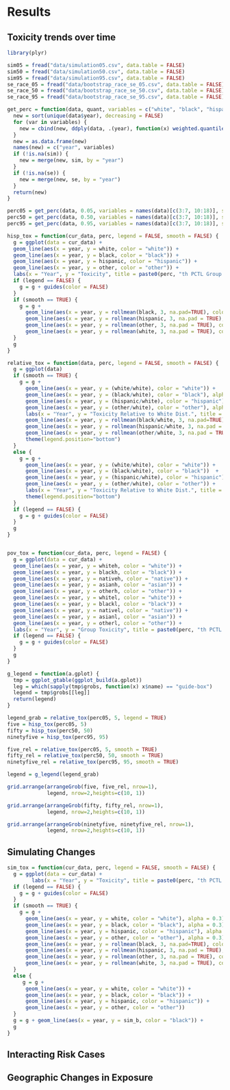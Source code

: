 # Results {#organization}



## Toxicity trends over time

```r
library(plyr)

sim05 = fread("data/simulation05.csv", data.table = FALSE)
sim50 = fread("data/simulation50.csv", data.table = FALSE)
sim95 = fread("data/simulation95.csv", data.table = FALSE)
se_race_05 = fread("data/bootstrap_race_se_05.csv", data.table = FALSE)
se_race_50 = fread("data/bootstrap_race_se_50.csv", data.table = FALSE)
se_race_95 = fread("data/bootstrap_race_se_95.csv", data.table = FALSE)

get_perc = function(data, quant, variables = c("white", "black", "hispanic", "other"), sim = NA, se = NA) {
  new = sort(unique(data$year), decreasing = FALSE)
  for (var in variables) {
    new = cbind(new, ddply(data, .(year), function(x) weighted.quantile(x$concentration, x[, var]/sum(x[, var]), quant, na.rm = TRUE))[, 2])
  }
  new = as.data.frame(new)
  names(new) = c("year", variables)
  if (!is.na(sim)) {
    new = merge(new, sim, by = "year")
  }
  if (!is.na(se)) {
    new = merge(new, se, by = "year")
  }
  return(new)
}

perc05 = get_perc(data, 0.05, variables = names(data)[c(3:7, 10:18)], sim = sim05)
perc50 = get_perc(data, 0.50, variables = names(data)[c(3:7, 10:18)], sim = sim50)
perc95 = get_perc(data, 0.95, variables = names(data)[c(3:7, 10:18)], sim = sim95)
```

```r
hisp_tox = function(cur_data, perc, legend = FALSE, smooth = FALSE) {
  g = ggplot(data = cur_data) + 
  geom_line(aes(x = year, y = white, color = "white")) +
  geom_line(aes(x = year, y = black, color = "black")) + 
  geom_line(aes(x = year, y = hispanic, color = "hispanic")) + 
  geom_line(aes(x = year, y = other, color = "other")) + 
  labs(x = "Year", y = "Toxicity", title = paste0(perc, "th PCTL Group Toxicity"))
  if (legend == FALSE) {
    g = g + guides(color = FALSE)
  }
  if (smooth == TRUE) {
    g = g +
      geom_line(aes(x = year, y = rollmean(black, 3, na.pad=TRUE), color = "black"), se = FALSE, size = 0.5, linetype = "twodash")  +
      geom_line(aes(x = year, y = rollmean(hispanic, 3, na.pad = TRUE), color = "hispanic"), se = FALSE, size = 0.5, linetype = "twodash") +
      geom_line(aes(x = year, y = rollmean(other, 3, na.pad = TRUE), color = "other"), se = FALSE, size = 0.5, linetype = "twodash") +
      geom_line(aes(x = year, y = rollmean(white, 3, na.pad = TRUE), color = "white"), se = FALSE, size = 0.5, linetype = "twodash")
  }
  g
}

relative_tox = function(data, perc, legend = FALSE, smooth = FALSE) {
  g = ggplot(data) 
  if (smooth == TRUE) {
    g = g + 
      geom_line(aes(x = year, y = (white/white), color = "white")) +
      geom_line(aes(x = year, y = (black/white), color = "black"), alpha = 0.3)  +
      geom_line(aes(x = year, y = (hispanic/white), color = "hispanic"), alpha = 0.3) +
      geom_line(aes(x = year, y = (other/white), color = "other"), alpha = 0.3) +
      labs(x = "Year", y = "Toxicity Relative to White Dist.", title = paste0(perc, "th PCTL Toxicity Relative to White Distribution"), colour = "Legend") +
      geom_line(aes(x = year, y = rollmean(black/white, 3, na.pad=TRUE), color = "black"), linetype = "twodash", size = 0.7)  +
      geom_line(aes(x = year, y = rollmean(hispanic/white, 3, na.pad = TRUE), color = "hispanic"), linetype = "twodash", size = 0.7) +
      geom_line(aes(x = year, y = rollmean(other/white, 3, na.pad = TRUE), color = "other"), linetype = "twodash", size = 0.7) +
      theme(legend.position="bottom")
  }
  else {
    g = g + 
      geom_line(aes(x = year, y = (white/white), color = "white")) +
      geom_line(aes(x = year, y = (black/white), color = "black"))  +
      geom_line(aes(x = year, y = (hispanic/white), color = "hispanic")) +
      geom_line(aes(x = year, y = (other/white), color = "other")) +
      labs(x = "Year", y = "Toxicity Relative to White Dist.", title = paste0(perc, "th PCTL Toxicity Relative to White Distribution"), colour = "Legend") +
      theme(legend.position="bottom")
  }
  if (legend == FALSE) {
    g = g + guides(color = FALSE)
  }
  g
}


pov_tox = function(cur_data, perc, legend = FALSE) {
  g = ggplot(data = cur_data) + 
  geom_line(aes(x = year, y = whiteh, color = "white")) +
  geom_line(aes(x = year, y = blackh, color = "black")) + 
  geom_line(aes(x = year, y = nativeh, color = "native")) + 
  geom_line(aes(x = year, y = asianh, color = "asian")) + 
  geom_line(aes(x = year, y = otherh, color = "other")) + 
  geom_line(aes(x = year, y = whitel, color = "white")) +
  geom_line(aes(x = year, y = blackl, color = "black")) + 
  geom_line(aes(x = year, y = nativel, color = "native")) + 
  geom_line(aes(x = year, y = asianl, color = "asian")) + 
  geom_line(aes(x = year, y = otherl, color = "other")) + 
  labs(x = "Year", y = "Group Toxicity", title = paste0(perc, "th PCTL Toxicity"), color = "Legend")
  if (legend == FALSE) {
    g = g + guides(color = FALSE)
  }
  g
}

g_legend = function(a.gplot) {
  tmp = ggplot_gtable(ggplot_build(a.gplot))
  leg = which(sapply(tmp$grobs, function(x) x$name) == "guide-box")
  legend = tmp$grobs[[leg]]
  return(legend)
}
```

```r
legend_grab = relative_tox(perc05, 5, legend = TRUE)
five = hisp_tox(perc05, 5)
fifty = hisp_tox(perc50, 50)
ninetyfive = hisp_tox(perc95, 95)

five_rel = relative_tox(perc05, 5, smooth = TRUE)
fifty_rel = relative_tox(perc50, 50, smooth = TRUE)
ninetyfive_rel = relative_tox(perc95, 95, smooth = TRUE)

legend = g_legend(legend_grab)

grid.arrange(arrangeGrob(five, five_rel, nrow=1),
             legend, nrow=2,heights=c(10, 1))
```

```r
grid.arrange(arrangeGrob(fifty, fifty_rel, nrow=1),
             legend, nrow=2,heights=c(10, 1))
```

```r
grid.arrange(arrangeGrob(ninetyfive, ninetyfive_rel, nrow=1),
             legend, nrow=2,heights=c(10, 1))
```

## Simulating Changes

```r
sim_tox = function(cur_data, perc, legend = FALSE, smooth = FALSE) {
  g = ggplot(data = cur_data) + 
        labs(x = "Year", y = "Toxicity", title = paste0(perc, "th PCTL Group Toxicity"))
  if (legend == FALSE) {
    g = g + guides(color = FALSE)
  }
  if (smooth == TRUE) {
    g = g +
      geom_line(aes(x = year, y = white, color = "white"), alpha = 0.3) +
      geom_line(aes(x = year, y = black, color = "black"), alpha = 0.3) + 
      geom_line(aes(x = year, y = hispanic, color = "hispanic"), alpha = 0.3) + 
      geom_line(aes(x = year, y = other, color = "other"), alpha = 0.3) + 
      geom_line(aes(x = year, y = rollmean(black, 3, na.pad=TRUE), color = "black"), se = FALSE, size = 0.5)  +
      geom_line(aes(x = year, y = rollmean(hispanic, 3, na.pad = TRUE), color = "hispanic"), se = FALSE, size = 0.5) +
      geom_line(aes(x = year, y = rollmean(other, 3, na.pad = TRUE), color = "other"), se = FALSE, size = 0.5) +
      geom_line(aes(x = year, y = rollmean(white, 3, na.pad = TRUE), color = "white"), se = FALSE, size = 0.5)
  } 
  else {
     g = g +
      geom_line(aes(x = year, y = white, color = "white")) +
      geom_line(aes(x = year, y = black, color = "black")) + 
      geom_line(aes(x = year, y = hispanic, color = "hispanic")) + 
      geom_line(aes(x = year, y = other, color = "other"))
  }
  g = g + geom_line(aes(x = year, y = sim_b, color = "black")) + 
  g
}
```


## Interacting Risk Cases

## Geographic Changes in Exposure
